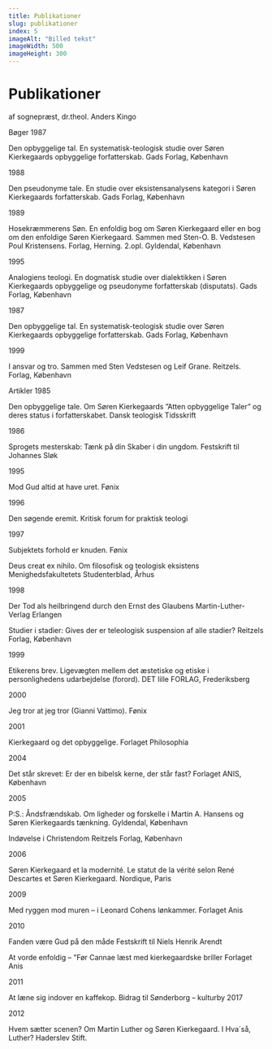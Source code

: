 ```yaml
---
title: Publikationer
slug: publikationer
index: 5
imageAlt: "Billed tekst"
imageWidth: 500
imageHeight: 300
---
```


# Publikationer

af sognepræst, dr.theol. Anders Kingo

Bøger
1987

Den opbyggelige tal. En systematisk-teologisk studie over Søren Kierkegaards opbyggelige forfatterskab.
Gads Forlag, København

1988

Den pseudonyme tale. En studie over eksistensanalysens kategori i Søren Kierkegaards forfatterskab.
Gads Forlag, København

1989

Hosekræmmerens Søn. En enfoldig bog om Søren Kierkegaard eller en bog om den enfoldige Søren Kierkegaard.
Sammen med Sten-O. B. Vedstesen Poul Kristensens.
Forlag, Herning. 2.opl. Gyldendal, København

1995

Analogiens teologi. En dogmatisk studie over dialektikken i Søren Kierkegaards opbyggelige og pseudonyme forfatterskab (disputats).
Gads Forlag, København

1987

Den opbyggelige tal. En systematisk-teologisk studie over Søren Kierkegaards opbyggelige forfatterskab.
Gads Forlag, København

1999

I ansvar og tro.
Sammen med Sten Vedstesen og Leif Grane. Reitzels.
Forlag, København

Artikler
1985

Den opbyggelige tale. Om Søren Kierkegaards ”Atten opbyggelige Taler” og deres status i forfatterskabet.
Dansk teologisk Tidsskrift

1986

Sprogets mesterskab: Tænk på din Skaber i din ungdom.
Festskrift til Johannes Sløk

1995

Mod Gud altid at have uret.
Fønix

1996

Den søgende eremit.
Kritisk forum for praktisk teologi

1997

Subjektets forhold er knuden.
Fønix

Deus creat ex nihilo. Om filosofisk og teologisk eksistens
Menighedsfakultetets Studenterblad, Århus

1998

Der Tod als heilbringend durch den Ernst des Glaubens
Martin-Luther-Verlag Erlangen

Studier i stadier: Gives der er teleologisk suspension af alle stadier?
Reitzels Forlag, København

1999

Etikerens brev. Ligevægten mellem det æstetiske og etiske i personlighedens udarbejdelse (forord).
DET lille FORLAG, Frederiksberg

2000

Jeg tror at jeg tror (Gianni Vattimo).
Fønix

2001

Kierkegaard og det opbyggelige.
Forlaget Philosophia

2004

Det står skrevet: Er der en bibelsk kerne, der står fast?
Forlaget ANIS, København

2005

P:S.: Åndsfrændskab. Om ligheder og forskelle i Martin A. Hansens og Søren Kierkegaards tænkning.
Gyldendal, København

Indøvelse i Christendom
Reitzels Forlag, København

2006

Søren Kierkegaard et la modernité. Le statut de la vérité selon René Descartes et Søren Kierkegaard.
Nordique, Paris

2009

Med ryggen mod muren – i Leonard Cohens lønkammer.
Forlaget Anis

2010

Fanden være Gud på den måde
Festskrift til Niels Henrik Arendt

At vorde enfoldig – ”Før Cannae læst med kierkegaardske briller
Forlaget Anis

2011

At læne sig indover en kaffekop.
Bidrag til Sønderborg – kulturby 2017

2012

Hvem sætter scenen? Om Martin Luther og Søren Kierkegaard.
I Hva´så, Luther? Haderslev Stift.
